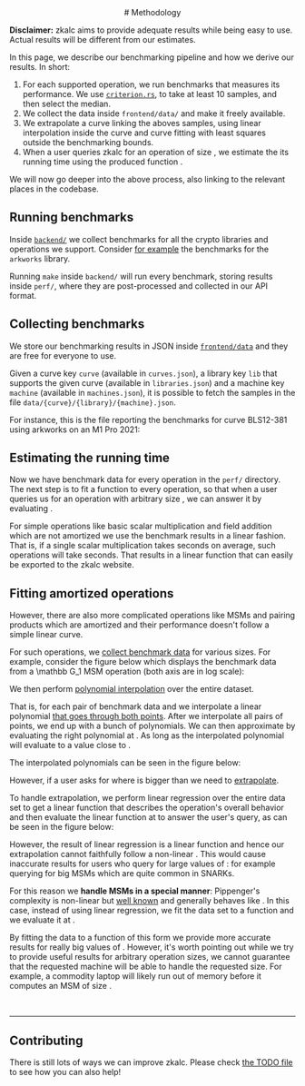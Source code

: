 




<Col span={16} offset={4} style={{ fontSize: "17px"}}>

<center>
# Methodology
<br/>
</center>

**Disclaimer:** zkalc aims to provide adequate results while being easy to use. Actual results will be different from our estimates.

In this page, we describe our benchmarking pipeline and how we derive our results. In short:

1. For each supported operation, we run benchmarks that measures its performance.
    We use [`criterion.rs`](https://criterion.rs), to take at least 10 samples, and then select the median.
1. We collect the data inside `frontend/data/` and make it freely available.
1. We extrapolate a curve linking the aboves samples, using linear interpolation inside the curve and curve fitting with least squares outside the benchmarking bounds.
1. When a user queries zkalc for an operation of size <InlineMath math="n" />, we estimate the its running time using the produced function <InlineMath math="n" />.

We will now go deeper into the above process, also linking to the relevant places in the codebase.

## Running benchmarks

Inside [`backend/`](https://github.com/asn-d6/zkalc/blob/main/backend/) we collect benchmarks for all the crypto libraries and operations we support. Consider [for example](https://github.com/asn-d6/zkalc/blob/main/backend/arkworks/benches/bench_arkworks.rs) the benchmarks for the `arkworks` library.

<GitHubFile url="https://github.com/asn-d6/zkalc/blob/main/backend/arkworks/benches/bench_arkworks.rs#L24-L31" />

Running `make` inside `backend/` will run every benchmark, storing results inside `perf/`, where they are post-processed and collected in our API format.

## Collecting benchmarks

We store our benchmarking results in JSON inside [`frontend/data`](https://github.com/asn-d6/zkalc/tree/main/frontend/data) and they are free for everyone to use.

Given a curve key `curve` (available in `curves.json`), a library key `lib` that supports the given curve (available in `libraries.json`) and a machine key `machine` (available in `machines.json`), it is possible to fetch the samples in the file `data/{curve}/{library}/{machine}.json`.

For instance, this is the file reporting the benchmarks for curve BLS12-381 using arkworks on an M1 Pro 2021:

<GitHubFile url="https://github.com/asn-d6/zkalc/blob/main/frontend/data/bls12-381/arkworks/m1pro.json" />


## Estimating the running time

Now we have benchmark data for every operation in the `perf/` directory. The next step is to fit a function <InlineMath math="f(x)" /> to every operation, so that when a user queries us for an operation with arbitrary size <InlineMath math="n" />, we can answer it by evaluating  <InlineMath math="f(n)" />.

For simple operations like basic scalar multiplication and field addition which are not amortized we use the benchmark results in a linear fashion. That is, if a single scalar multiplication takes <InlineMath math="x" /> seconds on average, <InlineMath math="n" /> such operations will take <InlineMath math="n \cdot x" /> seconds. That results in a linear function <InlineMath math="f(x) = n \cdot x" /> that can easily be exported to the zkalc website.

## Fitting amortized operations

However, there are also more complicated operations like MSMs and pairing products which are amortized and their performance doesn't follow a simple linear curve.

For such operations, we [collect benchmark data](https://github.com/asn-d6/zkalc/blob/main/backend/arkworks/benches/bench_arkworks.rs#L52) for various sizes. For example, consider the figure below which displays the benchmark data from a <InlineMath>\mathbb G_1</InlineMath> MSM operation (both axis are in log scale):

<PlotPoints />

We then perform [polynomial interpolation](https://www.youtube.com/watch?v=yQsDxOdn1hk) over the entire dataset.

That is, for each pair of benchmark data <InlineMath math="(x_i, f(x_i))" /> and <InlineMath math="(x_{i+1}, f(x_{i+1}))" /> we interpolate a linear polynomial [that goes through both points](https://github.com/asn-d6/zkalc/blob/main/perf/fit.py). After we interpolate all pairs of points, we end up with a bunch of polynomials. We can then approximate <InlineMath math="f(n)" /> by evaluating the right polynomial at <InlineMath math="n" />. As long as <InlineMath math="\min(x_i) \le n \le \max(x_i)" /> the interpolated polynomial will evaluate to a value close to <InlineMath math="f(n)" />.

The interpolated polynomials can be seen in the figure below:

<PlotPointsAndEstimates />

However, if a user asks for <InlineMath math="f(n)" /> where <InlineMath math="n" /> is bigger than <InlineMath math="\max(x_i)" /> we need to [extrapolate](https://en.wikipedia.org/wiki/Extrapolation).

To handle extrapolation, we perform linear regression over the entire data set to get a linear function that describes the operation's overall behavior and then evaluate the linear function at <InlineMath math="n" /> to answer the user's query, as can be seen in the figure below:

<PlotExtrapolation />

However, the result of linear regression is a linear function and hence our extrapolation cannot faithfully follow a non-linear <InlineMath math="f(x)" />. This would cause inaccurate results for users who query for large values of <InlineMath math="n" />: for example querying for big MSMs which are quite common in SNARKs.

For this reason we **handle MSMs in a special manner**: Pippenger's complexity is non-linear but [well known](https://jbootle.github.io/Misc/pippenger.pdf) and generally behaves like <InlineMath math="\frac{p(x)}{logx}" />. In this case, instead of using linear regression, we fit the data set to a function <InlineMath math="h(x) = \frac{ax + b}{logx}" /> and we evaluate it at <InlineMath math="h(n)" />.

By fitting the data to a function of this form we provide more accurate results for really big values of <InlineMath math="n" />. However, it's worth pointing out while we try to provide useful results for arbitrary operation sizes, we cannot guarantee that the requested machine will be able to handle the requested size. For example, a commodity laptop will likely run out of memory before it computes an MSM of size <InlineMath math="2^{28}" />.

<br />

----

## Contributing

There is still lots of ways we can improve zkalc. Please check [the TODO file](https://github.com/asn-d6/zkalc/blob/main/TODO.md) to see how you can also help!

</Col>

